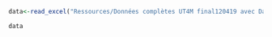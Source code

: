 ```r
data<-read_excel("Ressources/Données complètes UT4M final120419 avec Data cardio.xlsx", sheet = "Tableau_gl")
```

```r
data
```
```r

```